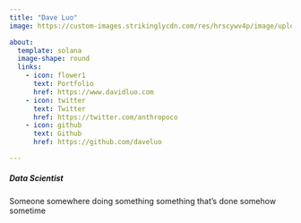 ```yaml
---
title: "Dave Luo"
image: https://custom-images.strikinglycdn.com/res/hrscywv4p/image/upload/c_limit,fl_lossy,h_1440,w_720,f_auto,q_auto/1419797/91684_492042.jpg

about:
  template: solana
  image-shape: round
  links:
    - icon: flower1
      text: Portfolio
      href: https://www.davidluo.com
    - icon: twitter
      text: Twitter
      href: https://twitter.com/anthropoco
    - icon: github
      text: Github
      href: https://github.com/daveluo

---
```

##### Data Scientist 
Someone somewhere doing something something that's done somehow sometime